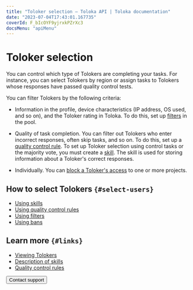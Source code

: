```yaml
---
title: "Toloker selection — Toloka API | Toloka documentation"
date: "2023-07-04T17:43:01.167735"
coverId: F_bIcOYF9yjrxkPZrXc3
docsMenu: "apiMenu"
---
```


# Toloker selection

You can control which type of Tolokers are completing your tasks. For instance, you can select Tolokers by region or assign tasks to Tolokers whose responses have passed quality control tests.

You can filter Tolokers by the following criteria:

- Information in the profile, device characteristics (IP address, OS used, and so on), and the Toloker rating in Toloka. To do this, set up [filters](/docs/api/filters) in the pool.

- Quality of task completion. You can filter out Tolokers who enter incorrect responses, often skip tasks, and so on. To do this, set up a [quality control rule](/docs/api/quality_control). To set up Toloker selection using control tasks or the majority vote, you must create a [skill](https://toloka.ai/docs/api/api-reference/#tag--skill). The skill is used for storing information about a Toloker's correct responses.

- Individually. You can [block a Toloker's access](https://toloka.ai/docs/api/api-reference/#tag--user-restriction) to one or more projects.

## How to select Tolokers `{#select-users}`

- [Using skills](https://toloka.ai/docs/api/api-reference/#tag--skill)
- [Using quality control rules](/docs/api/quality_control)
- [Using filters](/docs/api/filters)
- [Using bans](https://toloka.ai/docs/api/api-reference/#tag--user-restriction)

## Learn more `{#links}`

- [Viewing Tolokers](/docs/guide/users)
- [Description of skills](/docs/guide/nav)
- [Quality control rules](/docs/guide/check-performers)

<Button themeColor="light" view="default" size="l" type="link" url="/docs/guide/troubleshooting/support?form-source=api-my-users">Contact support</Button>